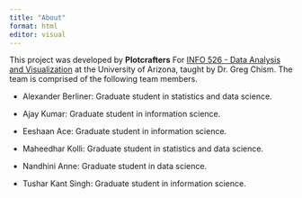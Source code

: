 ---
title: "About"
format: html
editor: visual
---

This project was developed by **Plotcrafters** For [INFO 526 - Data Analysis and Visualization](https://datavizaz.org/) at the University of Arizona, taught by Dr. Greg Chism. The team is comprised of the following team members.

-   Alexander Berliner: Graduate student in statistics and data science.

-   Ajay Kumar: Graduate student in information science.

-   Eeshaan Ace: Graduate student in information science.

-   Maheedhar Kolli: Graduate student in statistics and data science.

-   Nandhini Anne: Graduate student in data science.

-   Tushar Kant Singh: Graduate student in information science.
